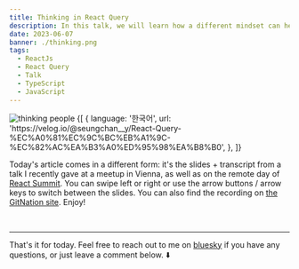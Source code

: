 ```yaml
---
title: Thinking in React Query
description: In this talk, we will learn how a different mindset can help us understand React Query and work with it efficiently.
date: 2023-06-07
banner: ./thinking.png
tags:
  - ReactJs
  - React Query
  - Talk
  - TypeScript
  - JavaScript
---
```



<img src="./thinking.png" alt="thinking people" />

<RqToc id="thinking-in-react-query" />

<Translations>
  {[
    {
      language: '한국어',
      url: 'https://velog.io/@seungchan__y/React-Query-%EC%A0%81%EC%9C%BC%EB%A1%9C-%EC%82%AC%EA%B3%A0%ED%95%98%EA%B8%B0',
    },
  ]}
</Translations>

Today's article comes in a different form: it's the slides + transcript from a talk I recently gave at a meetup in Vienna, as well as on the remote day of [React Summit](https://reactsummit.com/). You can swipe left or right or use the arrow buttons / arrow keys to switch between the slides. You can also find the recording on [the GitNation site](https://gitnation.com/contents/thinking-in-react-query). Enjoy!

<br />

<Presentation />

---

That's it for today. Feel free to reach out to me on [bluesky](https://bsky.app/profile/tkdodo.eu)
if you have any questions, or just leave a comment below. ⬇️

<Comments />
